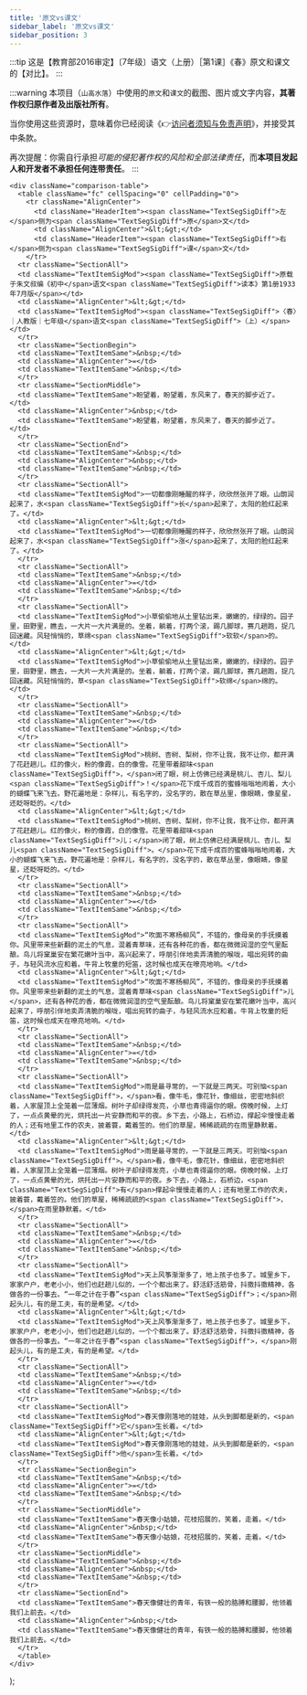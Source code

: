 ```yaml
---
title: '原文vs课文'
sidebar_label: '原文vs课文'
sidebar_position: 3
---
```


:::tip
这是【教育部2016审定】〔7年级〕语文（上册）［第1课］《春》原文和课文的【对比】。
:::

:::warning
本项目（`山高水落`）中使用的`原文`和`课文`的截图、图片或文字内容，**其著作权归原作者及出版社所有**。

当你使用这些资源时，意味着你已经阅读《👉[访问者须知与免责声明](/#访问者须知与免责声明)》，并接受其中条款。

再次提醒：你需自行承担*可能的侵犯著作权的风险和全部法律责任*，而**本项目发起人和开发者不承担任何连带责任**。
:::

    <div className="comparison-table">
      <table className="fc" cellSpacing="0" cellPadding="0">
        <tr className="AlignCenter">
          <td className="HeaderItem"><span className="TextSegSigDiff">左</span>侧为<span className="TextSegSigDiff">原</span>文</td>
          <td className="AlignCenter">&lt;&gt;</td>
          <td className="HeaderItem"><span className="TextSegSigDiff">右</span>侧为<span className="TextSegSigDiff">课</span>文</td>
        </tr>
      <tr className="SectionAll">
      <td className="TextItemSigMod"><span className="TextSegSigDiff">原载于朱文叔编《初中</span>语文<span className="TextSegSigDiff">读本》第1册1933年7月版</span></td>
      <td className="AlignCenter">&lt;&gt;</td>
      <td className="TextItemSigMod"><span className="TextSegSigDiff">〈春〉｜人教版｜七年级</span>语文<span className="TextSegSigDiff">（上）</span></td>
      </tr>
      <tr className="SectionBegin">
      <td className="TextItemSame">&nbsp;</td>
      <td className="AlignCenter">=</td>
      <td className="TextItemSame">&nbsp;</td>
      </tr>
      <tr className="SectionMiddle">
      <td className="TextItemSame">盼望着，盼望着，东风来了，春天的脚步近了。</td>
      <td className="AlignCenter">&nbsp;</td>
      <td className="TextItemSame">盼望着，盼望着，东风来了，春天的脚步近了。</td>
      </tr>
      <tr className="SectionEnd">
      <td className="TextItemSame">&nbsp;</td>
      <td className="AlignCenter">&nbsp;</td>
      <td className="TextItemSame">&nbsp;</td>
      </tr>
      <tr className="SectionAll">
      <td className="TextItemSigMod">一切都像刚睡醒的样子，欣欣然张开了眼。山朗润起来了，水<span className="TextSegSigDiff">长</span>起来了，太阳的脸红起来了。</td>
      <td className="AlignCenter">&lt;&gt;</td>
      <td className="TextItemSigMod">一切都像刚睡醒的样子，欣欣然张开了眼。山朗润起来了，水<span className="TextSegSigDiff">涨</span>起来了，太阳的脸红起来了。</td>
      </tr>
      <tr className="SectionAll">
      <td className="TextItemSame">&nbsp;</td>
      <td className="AlignCenter">=</td>
      <td className="TextItemSame">&nbsp;</td>
      </tr>
      <tr className="SectionAll">
      <td className="TextItemSigMod">小草偷偷地从土里钻出来，嫩嫩的，绿绿的。园子里，田野里，瞧去，一大片一大片满是的。坐着，躺着，打两个滚，踢几脚球，赛几趟跑，捉几回迷藏。风轻悄悄的，草绵<span className="TextSegSigDiff">软软</span>的。</td>
      <td className="AlignCenter">&lt;&gt;</td>
      <td className="TextItemSigMod">小草偷偷地从土里钻出来，嫩嫩的，绿绿的。园子里，田野里，瞧去，一大片一大片满是的。坐着，躺着，打两个滚，踢几脚球，赛几趟跑，捉几回迷藏。风轻悄悄的，草<span className="TextSegSigDiff">软绵</span>绵的。</td>
      </tr>
      <tr className="SectionAll">
      <td className="TextItemSame">&nbsp;</td>
      <td className="AlignCenter">=</td>
      <td className="TextItemSame">&nbsp;</td>
      </tr>
      <tr className="SectionAll">
      <td className="TextItemSigMod">桃树、杏树、梨树，你不让我，我不让你，都开满了花赶趟儿。红的像火，粉的像霞，白的像雪。花里带着甜味<span className="TextSegSigDiff">，</span>闭了眼，树上仿佛已经满是桃儿、杏儿、梨儿<span className="TextSegSigDiff">！</span>花下成千成百的蜜蜂嗡嗡地闹着，大小的蝴蝶飞来飞去。野花遍地是：杂样儿，有名字的，没名字的，散在草丛里，像眼睛，像星星，还眨呀眨的。</td>
      <td className="AlignCenter">&lt;&gt;</td>
      <td className="TextItemSigMod">桃树、杏树、梨树，你不让我，我不让你，都开满了花赶趟儿。红的像火，粉的像霞，白的像雪。花里带着甜味<span className="TextSegSigDiff">儿；</span>闭了眼，树上仿佛已经满是桃儿、杏儿、梨儿<span className="TextSegSigDiff">。</span>花下成千成百的蜜蜂嗡嗡地闹着，大小的蝴蝶飞来飞去。野花遍地是：杂样儿，有名字的，没名字的，散在草丛里，像眼睛，像星星，还眨呀眨的。</td>
      </tr>
      <tr className="SectionAll">
      <td className="TextItemSame">&nbsp;</td>
      <td className="AlignCenter">=</td>
      <td className="TextItemSame">&nbsp;</td>
      </tr>
      <tr className="SectionAll">
      <td className="TextItemSigMod">“吹面不寒杨柳风”，不错的，像母亲的手抚摸着你。风里带来些新翻的泥土的气息，混着青草味，还有各种花的香，都在微微润湿的空气里酝酿。鸟儿将窠巢安在繁花嫩叶当中，高兴起来了，呼朋引伴地卖弄清脆的喉咙，唱出宛转的曲子，与轻风流水应和着。牛背上牧童的短笛，这时候也成天在嘹亮地响。</td>
      <td className="AlignCenter">&lt;&gt;</td>
      <td className="TextItemSigMod">“吹面不寒杨柳风”，不错的，像母亲的手抚摸着你。风里带来些新翻的泥土的气息，混着青草味<span className="TextSegSigDiff">儿</span>，还有各种花的香，都在微微润湿的空气里酝酿。鸟儿将窠巢安在繁花嫩叶当中，高兴起来了，呼朋引伴地卖弄清脆的喉咙，唱出宛转的曲子，与轻风流水应和着。牛背上牧童的短笛，这时候也成天在嘹亮地响。</td>
      </tr>
      <tr className="SectionAll">
      <td className="TextItemSame">&nbsp;</td>
      <td className="AlignCenter">=</td>
      <td className="TextItemSame">&nbsp;</td>
      </tr>
      <tr className="SectionAll">
      <td className="TextItemSigMod">雨是最寻常的，一下就是三两天。可别恼<span className="TextSegSigDiff">，</span>看，像牛毛，像花针，像细丝，密密地斜织着，人家屋顶上全笼着一层薄烟。树叶子却绿得发亮，小草也青得逼你的眼。傍晚时候，上灯了，一点点黄晕的光，烘托出一片安静而和平的夜。乡下去，小路上，石桥边，撑起伞慢慢走着的人；还有地里工作的农夫，披着蓑，戴着笠的。他们的草屋，稀稀疏疏的在雨里静默着。</td>
      <td className="AlignCenter">&lt;&gt;</td>
      <td className="TextItemSigMod">雨是最寻常的，一下就是三两天。可别恼<span className="TextSegSigDiff">。</span>看，像牛毛，像花针，像细丝，密密地斜织着，人家屋顶上全笼着一层薄烟。树叶子却绿得发亮，小草也青得逼你的眼。傍晚时候，上灯了，一点点黄晕的光，烘托出一片安静而和平的夜。乡下去，小路上，石桥边，<span className="TextSegSigDiff">有</span>撑起伞慢慢走着的人；还有地里工作的农夫，披着蓑，戴着笠的。他们的草屋，稀稀疏疏的<span className="TextSegSigDiff">，</span>在雨里静默着。</td>
      </tr>
      <tr className="SectionAll">
      <td className="TextItemSame">&nbsp;</td>
      <td className="AlignCenter">=</td>
      <td className="TextItemSame">&nbsp;</td>
      </tr>
      <tr className="SectionAll">
      <td className="TextItemSigMod">天上风筝渐渐多了，地上孩子也多了。城里乡下，家家户户，老老小小，他们也赶趟儿似的，一个个都出来了。舒活舒活筋骨，抖擞抖擞精神，各做各的一份事去。“一年之计在于春”<span className="TextSegSigDiff">；</span>刚起头儿，有的是工夫，有的是希望。</td>
      <td className="AlignCenter">&lt;&gt;</td>
      <td className="TextItemSigMod">天上风筝渐渐多了，地上孩子也多了。城里乡下，家家户户，老老小小，他们也赶趟儿似的，一个个都出来了。舒活舒活筋骨，抖擞抖擞精神，各做各的一份事去。“一年之计在于春”<span className="TextSegSigDiff">，</span>刚起头儿，有的是工夫，有的是希望。</td>
      </tr>
      <tr className="SectionAll">
      <td className="TextItemSame">&nbsp;</td>
      <td className="AlignCenter">=</td>
      <td className="TextItemSame">&nbsp;</td>
      </tr>
      <tr className="SectionAll">
      <td className="TextItemSigMod">春天像刚落地的娃娃，从头到脚都是新的，<span className="TextSegSigDiff">它</span>生长着。</td>
      <td className="AlignCenter">&lt;&gt;</td>
      <td className="TextItemSigMod">春天像刚落地的娃娃，从头到脚都是新的，<span className="TextSegSigDiff">他</span>生长着。</td>
      </tr>
      <tr className="SectionBegin">
      <td className="TextItemSame">&nbsp;</td>
      <td className="AlignCenter">=</td>
      <td className="TextItemSame">&nbsp;</td>
      </tr>
      <tr className="SectionMiddle">
      <td className="TextItemSame">春天像小姑娘，花枝招展的，笑着，走着。</td>
      <td className="AlignCenter">&nbsp;</td>
      <td className="TextItemSame">春天像小姑娘，花枝招展的，笑着，走着。</td>
      </tr>
      <tr className="SectionMiddle">
      <td className="TextItemSame">&nbsp;</td>
      <td className="AlignCenter">&nbsp;</td>
      <td className="TextItemSame">&nbsp;</td>
      </tr>
      <tr className="SectionEnd">
      <td className="TextItemSame">春天像健壮的青年，有铁一般的胳膊和腰脚，他领着我们上前去。</td>
      <td className="AlignCenter">&nbsp;</td>
      <td className="TextItemSame">春天像健壮的青年，有铁一般的胳膊和腰脚，他领着我们上前去。</td>
      </tr>
      </table>
    </div>
);

<MyComponent />
